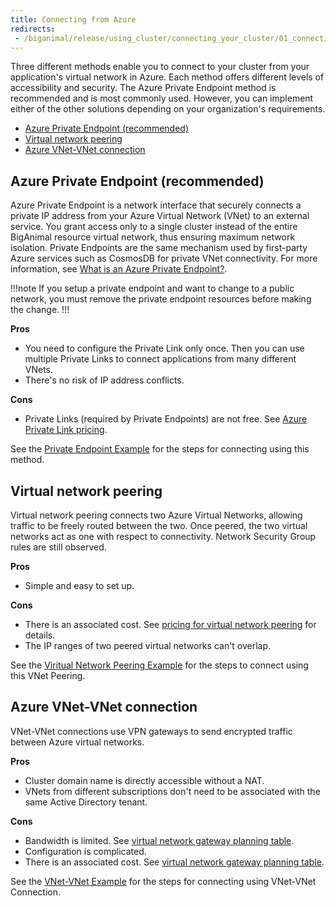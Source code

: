 ```yaml
---
title: Connecting from Azure 
redirects:
 - /biganimal/release/using_cluster/connecting_your_cluster/01_connecting_from_azure/
---
```


Three different methods enable you to connect to your cluster from your application's virtual network in Azure. Each method offers different levels of accessibility and security. The Azure Private Endpoint method is recommended and is most commonly used. However, you can implement either of the other solutions depending on your organization's requirements.

-   [Azure Private Endpoint (recommended)](#azure-private-endpoint-recommended)
-   [Virtual network peering](#virtual-network-peering)
-   [Azure VNet-VNet connection](#azure-vnet-vnet-connection)

## Azure Private Endpoint (recommended)

Azure Private Endpoint is a network interface that securely connects a private IP 
address from your Azure Virtual Network (VNet) to an external service. You grant access only to a single cluster instead of the entire BigAnimal resource virtual network, thus ensuring maximum network isolation. Private Endpoints are the same mechanism used by first-party Azure services such as CosmosDB for private VNet connectivity. For more information, see [What is an Azure Private Endpoint?](https://docs.microsoft.com/en-us/azure/private-link/private-endpoint-overview).

!!!note
If you setup a private endpoint and want to change to a public network, you must remove the private endpoint resources before making the change.
!!!

**Pros**

-   You need to configure the Private Link only once. Then you can use multiple Private Links to connect applications from many different VNets.
-   There's no risk of IP address conflicts.

**Cons**

-   Private Links (required by Private Endpoints) are not free. See [Azure Private Link pricing](https://azure.microsoft.com/en-us/pricing/details/private-link/#pricing).

See the [Private Endpoint Example](01_private_endpoint) for the steps for connecting using this method.

## Virtual network peering

Virtual network peering connects two Azure Virtual Networks, allowing traffic to be freely routed between the two. Once peered, the two virtual networks act as one with respect to connectivity. Network Security Group rules are still observed.

**Pros**

-   Simple and easy to set up.

**Cons**

-   There is an associated cost. See [pricing for virtual network peering](https://azure.microsoft.com/en-us/pricing/details/virtual-network/#pricing) for details.
-   The IP ranges of two peered virtual networks can't overlap.

See the [Viritual Network Peering Example](02_virtual_network_peering) for the steps to connect using this VNet Peering.

## Azure VNet-VNet connection

VNet-VNet connections use VPN gateways to send encrypted traffic between Azure virtual networks.

**Pros**

-   Cluster domain name is directly accessible without a NAT. 
-   VNets from different subscriptions don't need to be associated with the same Active Directory tenant.

**Cons**

-   Bandwidth is limited. See [virtual network gateway planning table](https://docs.microsoft.com/en-us/azure/vpn-gateway/vpn-gateway-about-vpngateways#planningtable). 
-   Configuration is complicated.
-   There is an associated cost. See [virtual network gateway planning table](https://docs.microsoft.com/en-us/azure/vpn-gateway/vpn-gateway-about-vpngateways#planningtable).

See the [VNet-VNet Example](03_vnet_vnet) for the steps for connecting using VNet-VNet Connection.
